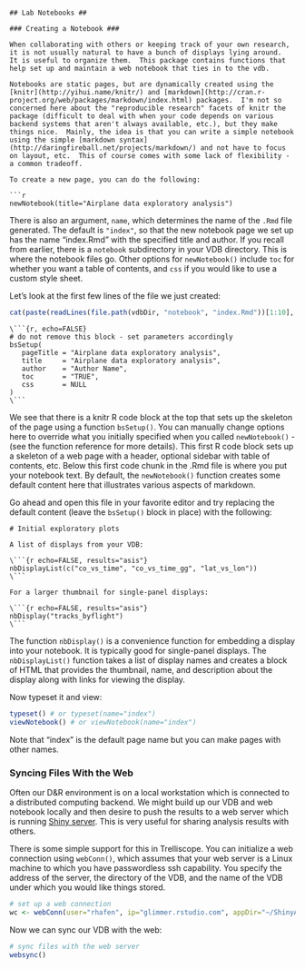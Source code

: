 ```

## Lab Notebooks ##

### Creating a Notebook ###

When collaborating with others or keeping track of your own research, it is not usually natural to have a bunch of displays lying around.  It is useful to organize them.  This package contains functions that help set up and maintain a web notebook that ties in to the vdb.

Notebooks are static pages, but are dynamically created using the [knitr](http://yihui.name/knitr/) and [markdown](http://cran.r-project.org/web/packages/markdown/index.html) packages.  I'm not so concerned here about the "reproducible research" facets of knitr the package (difficult to deal with when your code depends on various backend systems that aren't always available, etc.), but they make things nice.  Mainly, the idea is that you can write a simple notebook using the simple [markdown syntax](http://daringfireball.net/projects/markdown/) and not have to focus on layout, etc.  This of course comes with some lack of flexibility - a common tradeoff.

To create a new page, you can do the following:

```r
newNotebook(title="Airplane data exploratory analysis")
```

There is also an argument, `name`, which determines the name of the `.Rmd` file generated.  The default is `"index"`, so that the new notebook page we set up has the name "index.Rmd" with the specified title and author.  If you recall from earlier, there is a `notebook` subdirectory in your VDB directory.  This is where the notebook files go.  Other options for `newNotebook()` include `toc` for whether you want a table of contents, and `css` if you would like to use a custom style sheet.

Let's look at the first few lines of the file we just created:

```r
cat(paste(readLines(file.path(vdbDir, "notebook", "index.Rmd"))[1:10], collapse="\n"))
```

<pre><code>\```{r, echo=FALSE}
# do not remove this block - set parameters accordingly
bsSetup(
   pageTitle = "Airplane data exploratory analysis", 
   title     = "Airplane data exploratory analysis",
   author    = "Author Name",
   toc       = "TRUE",
   css       = NULL
)
\```</code></pre>

We see that there is a knitr R code block at the top that sets up the skeleton of the page using a function `bsSetup()`.  You can manually change options here to override what you initially specified when you called `newNotebook()` - (see the function reference for more details).  This first R code block sets up a skeleton of a web page with a header, optional sidebar with table of contents, etc.  Below this first code chunk in the .Rmd file is where you put your notebook text.  By default, the `newNotebook()` function creates some default content here that illustrates various aspects of markdown.

Go ahead and open this file in your favorite editor and try replacing the default content (leave the `bsSetup()` block in place) with the following:

<pre><code># Initial exploratory plots

A list of displays from your VDB:

\```{r echo=FALSE, results="asis"}
nbDisplayList(c("co_vs_time", "co_vs_time_gg", "lat_vs_lon"))
\```

For a larger thumbnail for single-panel displays:

\```{r echo=FALSE, results="asis"}
nbDisplay("tracks_byflight")
\```</code></pre>


The function `nbDisplay()` is a convenience function for embedding a display into your notebook.  It is typically good for single-panel displays.  The `nbDisplayList()` function takes a list of display names and creates a block of HTML that provides the thumbnail, name, and description about the display along with links for viewing the display.  

Now typeset it and view:

```r
typeset() # or typeset(name="index")
viewNotebook() # or viewNotebook(name="index")
```

Note that "index" is the default page name but you can make pages with other names.

### Syncing Files With the Web ###

Often our D&R environment is on a local workstation which is connected to a distributed computing backend.  We might build up our VDB and web notebook locally and then desire to push the results to a web server which is running [Shiny server](http://www.rstudio.com/shiny/server/).  This is very useful for sharing analysis results with others.

There is some simple support for this in Trelliscope.  You can initialize a web connection using `webConn()`, which assumes that your web server is a Linux machine to which you have passwordless ssh capability.  You specify the address of the server, the directory of the VDB, and the name of the VDB under which you would like things stored.

```r
# set up a web connection
wc <- webConn(user="rhafen", ip="glimmer.rstudio.com", appDir="~/ShinyApps", name="vdbexample")
```

Now we can sync our VDB with the web:

```r
# sync files with the web server
websync()
```

